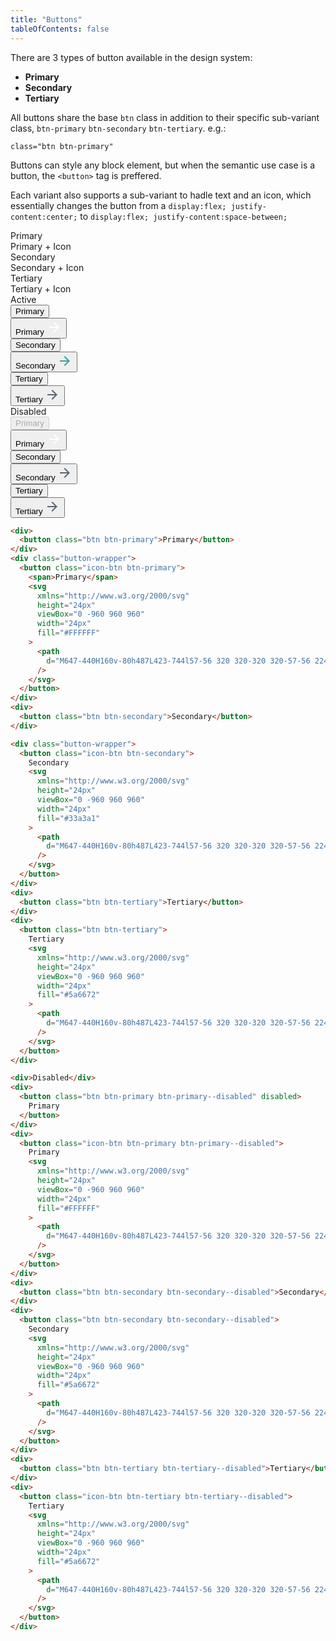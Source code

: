 ```yaml
---
title: "Buttons"
tableOfContents: false
---
```


<div class="buttons-page-wrapper">
There are 3 types of button available in the design system:

- **Primary**
- **Secondary**
- **Tertiary**

All buttons share the base `btn` class in addition to their specific sub-variant class, `btn-primary` `btn-secondary` `btn-tertiary`. e.g.:

`class="btn btn-primary"`

Buttons can style any block element, but when the semantic use case is a button, the `<button>` tag is preffered.

Each variant also supports a sub-variant to hadle text and an icon, which essentially changes the button from a `display:flex; justify-content:center;` to `display:flex; justify-content:space-between;`

<div
class="button-section-wrapper"
>
<div></div>
<div>Primary</div>
<div>Primary + Icon</div>
<div>Secondary</div>
<div>Secondary + Icon</div>
<div>Tertiary</div>
<div>Tertiary + Icon</div>

<div>Active</div>
<div>
  <button class="btn btn-primary">Primary</button>
</div>
<div class="button-wrapper">
  <button class="icon-btn btn-primary">
    <span>Primary</span>
    <svg
      xmlns="http://www.w3.org/2000/svg"
      height="24px"
      viewBox="0 -960 960 960"
      width="24px"
      fill="#FFFFFF"
    >
      <path d="M647-440H160v-80h487L423-744l57-56 320 320-320 320-57-56 224-224Z" />
    </svg>
  </button>
</div>
<div>
  <button class="btn btn-secondary">Secondary</button>
</div>

<div class="button-wrapper">
  <button class="icon-btn btn-secondary">
    Secondary
    <svg xmlns="http://www.w3.org/2000/svg" height="24px" viewBox="0 -960 960 960" width="24px" fill="#33a3a1"><path d="M647-440H160v-80h487L423-744l57-56 320 320-320 320-57-56 224-224Z"/></svg>
  </button>
</div>
<div>
  <button class="btn btn-tertiary">Tertiary</button>
</div>
<div>
  <button class="btn btn-tertiary">
    Tertiary
    <svg xmlns="http://www.w3.org/2000/svg" height="24px" viewBox="0 -960 960 960" width="24px" fill="#5a6672"><path d="M647-440H160v-80h487L423-744l57-56 320 320-320 320-57-56 224-224Z"/></svg>

  </button>
</div>

<div>Disabled</div>
<div>
<button
    class="btn btn-primary btn-primary--disabled"
    disabled
>
    Primary
</button>
</div>
<div>
<button class="icon-btn btn-primary btn-primary--disabled">Primary <svg xmlns="http://www.w3.org/2000/svg" height="24px" viewBox="0 -960 960 960" width="24px" fill="#FFFFFF"><path d="M647-440H160v-80h487L423-744l57-56 320 320-320 320-57-56 224-224Z"/></svg></button>
</div>
<div>
<button
    class="btn btn-secondary btn-secondary--disabled"
>
    Secondary
</button>
</div>
<div>
<button
class="btn btn-secondary btn-secondary--disabled"
>
Secondary
    <svg xmlns="http://www.w3.org/2000/svg" height="24px" viewBox="0 -960 960 960" width="24px" fill="#5a6672"><path d="M647-440H160v-80h487L423-744l57-56 320 320-320 320-57-56 224-224Z"/></svg>
</button>
</div>
<div>
<button
    class="btn btn-tertiary btn-tertiary--disabled"
>
    Tertiary
</button>
</div>
<div>
<button
class="icon-btn btn-tertiary btn-tertiary--disabled"
>
Tertiary
    <svg xmlns="http://www.w3.org/2000/svg" height="24px" viewBox="0 -960 960 960" width="24px" fill="#5a6672"><path d="M647-440H160v-80h487L423-744l57-56 320 320-320 320-57-56 224-224Z"/></svg>

</button>
</div>
</div>

```html
<div>
  <button class="btn btn-primary">Primary</button>
</div>
<div class="button-wrapper">
  <button class="icon-btn btn-primary">
    <span>Primary</span>
    <svg
      xmlns="http://www.w3.org/2000/svg"
      height="24px"
      viewBox="0 -960 960 960"
      width="24px"
      fill="#FFFFFF"
    >
      <path
        d="M647-440H160v-80h487L423-744l57-56 320 320-320 320-57-56 224-224Z"
      />
    </svg>
  </button>
</div>
<div>
  <button class="btn btn-secondary">Secondary</button>
</div>

<div class="button-wrapper">
  <button class="icon-btn btn-secondary">
    Secondary
    <svg
      xmlns="http://www.w3.org/2000/svg"
      height="24px"
      viewBox="0 -960 960 960"
      width="24px"
      fill="#33a3a1"
    >
      <path
        d="M647-440H160v-80h487L423-744l57-56 320 320-320 320-57-56 224-224Z"
      />
    </svg>
  </button>
</div>
<div>
  <button class="btn btn-tertiary">Tertiary</button>
</div>
<div>
  <button class="btn btn-tertiary">
    Tertiary
    <svg
      xmlns="http://www.w3.org/2000/svg"
      height="24px"
      viewBox="0 -960 960 960"
      width="24px"
      fill="#5a6672"
    >
      <path
        d="M647-440H160v-80h487L423-744l57-56 320 320-320 320-57-56 224-224Z"
      />
    </svg>
  </button>
</div>

<div>Disabled</div>
<div>
  <button class="btn btn-primary btn-primary--disabled" disabled>
    Primary
  </button>
</div>
<div>
  <button class="icon-btn btn-primary btn-primary--disabled">
    Primary
    <svg
      xmlns="http://www.w3.org/2000/svg"
      height="24px"
      viewBox="0 -960 960 960"
      width="24px"
      fill="#FFFFFF"
    >
      <path
        d="M647-440H160v-80h487L423-744l57-56 320 320-320 320-57-56 224-224Z"
      />
    </svg>
  </button>
</div>
<div>
  <button class="btn btn-secondary btn-secondary--disabled">Secondary</button>
</div>
<div>
  <button class="btn btn-secondary btn-secondary--disabled">
    Secondary
    <svg
      xmlns="http://www.w3.org/2000/svg"
      height="24px"
      viewBox="0 -960 960 960"
      width="24px"
      fill="#5a6672"
    >
      <path
        d="M647-440H160v-80h487L423-744l57-56 320 320-320 320-57-56 224-224Z"
      />
    </svg>
  </button>
</div>
<div>
  <button class="btn btn-tertiary btn-tertiary--disabled">Tertiary</button>
</div>
<div>
  <button class="icon-btn btn-tertiary btn-tertiary--disabled">
    Tertiary
    <svg
      xmlns="http://www.w3.org/2000/svg"
      height="24px"
      viewBox="0 -960 960 960"
      width="24px"
      fill="#5a6672"
    >
      <path
        d="M647-440H160v-80h487L423-744l57-56 320 320-320 320-57-56 224-224Z"
      />
    </svg>
  </button>
</div>
```

</div>
